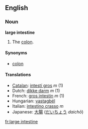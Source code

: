 ==English==
{{wikipedia}}
===Noun===
'''large intestine'''

# {{anatomy}} The [[colon]].

====Synonyms====
*[[colon]]

====Translations====
*[[Catalan]]: [[intestí gros]] ''m'' (1)
*Dutch: [[dikke darm]] ''m'' (1)
*French: [[gros intestin]] ''m'' (1)
*Hungarian: [[vastagbél]]
*Italian: [[intestino crasso]] ''m''
*Japanese: [[大腸]] ([[だいちょう]] ''daichō'')
[[fr:large intestine]]